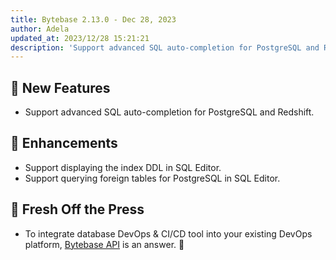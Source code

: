 ```yaml
---
title: Bytebase 2.13.0 - Dec 28, 2023
author: Adela
updated_at: 2023/12/28 15:21:21
description: 'Support advanced SQL auto-completion for PostgreSQL and Redshift.'
---
```



## 🚀 New Features

- Support advanced SQL auto-completion for PostgreSQL and Redshift.

## 🎄 Enhancements

- Support displaying the index DDL in SQL Editor.
- Support querying foreign tables for PostgreSQL in SQL Editor.

## 📰 Fresh Off the Press

- To integrate database DevOps & CI/CD tool into your existing DevOps platform, [Bytebase API](/tutorials/api-issue) is an answer. 🔌

<InstallUpgrade />
